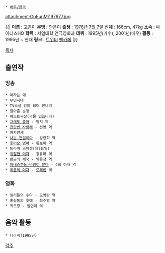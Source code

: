  * [[배우/한국]]

attachment:GoEunMi197677.jpg


{{|
'''이름''' : 고은미
'''본명''' : 안은미
'''출생''' : [[1976년]] [[7월 7일]]
'''신체''' : 166cm, 47kg
'''소속''' : 싸이더스HQ
'''학력''' : 서일대학 연극영화과
'''데뷔''' : 1995년(가수), 2001년(배우)
'''활동''' : 1995년 ~ 현재
'''링크''' : [https://twitter.com/misoeunmi 트위터] [http://cafe.daum.net/LoveEunMi 팬카페]
|}}

[[목차]]
== 출연작 ==
=== 방송 ===
 * 여자는 왜
 * 무인시대
 * TV소설 강이 되어 만나리
 * 열아홉 순정
 * 베스트극장(국물 있습니다)
 * [[그래도 좋아]] - 명지 역
 * [[천만번 사랑해]] - 선영 역
 * 여자만세
 * [[나는 전설이다]] - 강란희 역
 * [[웃어요 엄마]] - 황보미 역
 * 드라마 스페셜(제7요일)
 * [[위험한 여자]] - 강유라 역
 * [[황금의 제국]] - [[박은정]] 역
 * [[아내스캔들-바람이 분다]] - 4회 아내 역
 * [[폭풍의 여자]] - [[도혜빈]] 역

=== 영화 ===
 * 킬러들의 수다 - 오영란 역
 * 홍길동의 후예 - 최수영 역
 * 퀴즈왕 - 임연이 역

== 음악 활동 ==
 * 티라비(1995년)

[[각주]]

